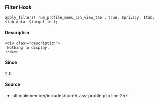 
<UMBreadCrumb type="filter"/>

### Filter Hook    
    
```
apply_filters( 'um_profile_menu_can_view_tab', true, $privacy, $tab, $tab_data, $target_id );
```

#### Description
    <div class="description">
     Nothing to display.
    </div>

#### Since
<div class="description">
2.0
</div>

#### Source
  - <Link href="https://github.com/ultimatemember/ultimatemember/tree/2.5.0/includes/core/class-profile.php#L257">ultimatemember/includes/core/class-profile.php</Link> <Link href="https://github.com/ultimatemember/ultimatemember/tree/2.5.0/includes/core/class-profile.php#L257">line 257</Link>

